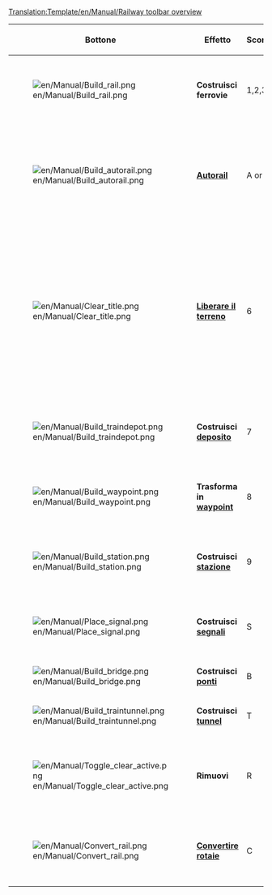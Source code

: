 <noinclude>[[Translation:Template/en/Manual/Railway toolbar overview]]</noinclude>
{|{{en/Wikitable}}
|- style="background:#efefef"
!width='100' |Bottone
!width='150' |Effetto
!Scorciatoria
!Descrizione

|-
|[[File:en/Manual/Build rail.png]]
|'''Costruisci ferrovie'''
|1,2,3,4
|Crea un binario nella direzione selezionata, è possibile cliccare e trascinare per le tracce dritte. Non efficiente come lo strumento [[it/Archive/Manual/Autorail|Autorail]].

|-
|[[File:en/Manual/Build autorail.png]]
|'''[[it/Archive/Manual/Autorail|Autorail]]'''
|A or 5
|Uno strumento molto efficiente per costruire tracciati ferroviari in qualsiasi direzione (inizialmente non proprio agevole, occorre prenderci la mano). Se usato in combinazione con il tasto Ctrl premuto, rimuove facilmente i binari.

|-
|[[File:en/Manual/Clear title.png]]
|'''[[it/Manual/Modellazione terreno|Liberare il terreno]]'''
|6
|Lo strumento dinamite è usato per cancellare i tiles della tua traccia che hai costruito in modo errato, o altri ostacoli sulla tua strada (non proprio tutto però). Si noti che cliccando sulla [[it/Manual/Stazioni| stazione]] la si rimuoverà completamente se non ci sono treni in essa. Per rimuovere solo pezzi di stazione, tiles uno ad uno, utilizzare lo strumento [R] di rimozione [[File:en/Manual/Toggle clear active.png]] + Stazione [[File:en/Manual/Build station.png]].

|-
|[[File:en/Manual/Build traindepot.png]]
|'''Costruisci [[it/Manual/Depositi|deposito]]'''
|7
|Apre la finestra di cotruzione dei [[it/Manual/Depositi|depositi]] per sceglierne l'orientamento in base a dove dovrà essere rivolta l'entrata del deposito.

|-
|[[File:en/Manual/Build waypoint.png]]
|'''Trasforma in [[it/Manual/Waypoint|waypoint]]'''
|8
|Vi permette di trasformare una sezione di rotaia in un [[it/Manual/Waypoint|waypoint]] (punto di riferimento per un percorso di un treno).

|-
|[[File:en/Manual/Build station.png]]
|'''Costruisci [[it/Manual/Stazioni|stazione]]'''
|9
|Apre la finestra per costruire le stazioni e da cui puoi scegliere numero e dimensione delle banchine ferroviarie oltre all'orientamento della stazione

|-
|[[File:en/Manual/Place signal.png]]
|'''Costruisci [[it/Manual/Segnali|segnali]]'''
|S
|Apre l'interfaccia selezione [[it/Manual/Segnali|segnale]] che puoi usare per regolare il traffico sui tuoi tracciati e prevenire ingorghi ed incidenti.

|-
|[[File:en/Manual/Build bridge.png]]
|'''Costruisci [[it/Manual/Ponti|ponti]]'''
|B
|Ti permette di costruire [[it/Manual/Ponti|ponti ferroviari]].
|-
|[[File:en/Manual/Build traintunnel.png]]
|'''Costruisci [[it/Manual/Tunnel|tunnel]]'''
|T
|Ti premette di costruire [[it/Manual/Tunnel|gallerie]] sotterranee o trafori.
|-
|[[File:en/Manual/Toggle clear active.png]]
|'''Rimuovi'''
|R
|Clicca su questo pulsante dopo aver selezionato un altro strumento per rimuovere quel dato elemento. Ad esempio è possibile rimuovere i segnali da una guida o stazioni uno per uno.

|-
|[[File:en/Manual/Convert rail.png]]
|'''[[it/Manual/Convertire rotaia|Convertire rotaie]]'''
|C
|Converte un tracciato da un tipo di rotaia a quello selezionato tramite il menu Costruisci ferrovie, la toolbar deve essere aperta sul tipo di ferrovia a cui si vuole convertire.

|}